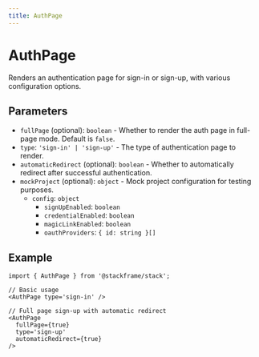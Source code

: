 ```yaml
---
title: AuthPage
---
```


# AuthPage

Renders an authentication page for sign-in or sign-up, with various configuration options.

## Parameters

- `fullPage` (optional): `boolean` - Whether to render the auth page in full-page mode. Default is `false`.
- `type`: `'sign-in' | 'sign-up'` - The type of authentication page to render.
- `automaticRedirect` (optional): `boolean` - Whether to automatically redirect after successful authentication.
- `mockProject` (optional): `object` - Mock project configuration for testing purposes.
  - `config`: `object`
    - `signUpEnabled`: `boolean`
    - `credentialEnabled`: `boolean`
    - `magicLinkEnabled`: `boolean`
    - `oauthProviders`: `{ id: string }[]`

## Example

```tsx
import { AuthPage } from '@stackframe/stack';

// Basic usage
<AuthPage type='sign-in' />

// Full page sign-up with automatic redirect
<AuthPage
  fullPage={true}
  type='sign-up'
  automaticRedirect={true}
/>
```